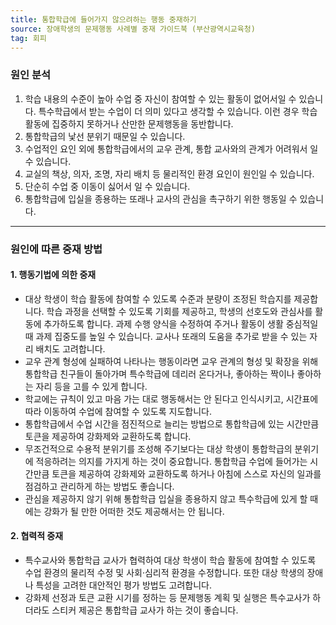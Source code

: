 ```yaml
---
title: 통합학급에 들어가지 않으려하는 행동 중재하기
source: 장애학생의 문제행동 사례별 중재 가이드북 (부산광역시교육청)
tag: 회피
---
```


### 원인 분석

1. 학습 내용의 수준이 높아 수업 중 자신이 참여할 수 있는 활동이 없어서일 수 있습니다. 특수학급에서 받는 수업이 더 의미 있다고 생각할 수 있습니다. 이런 경우 학습 활동에 집중하지 못하거나 산만한 문제행동을 동반합니다.
2. 통합학급의 낯선 분위기 때문일 수 있습니다.
3. 수업적인 요인 외에 통합학급에서의 교우 관계, 통합 교사와의 관계가 어려워서 일 수 있습니다.
4. 교실의 책상, 의자, 조명, 자리 배치 등 물리적인 환경 요인이 원인일 수 있습니다.
5. 단순히 수업 중 이동이 싫어서 일 수 있습니다.
6. 통합학급에 입실을 종용하는 또래나 교사의 관심을 촉구하기 위한 행동일 수 있습니다.

---

### 원인에 따른 중재 방법

#### 1. 행동기법에 의한 중재

- 대상 학생이 학습 활동에 참여할 수 있도록 수준과 분량이 조정된 학습지를 제공합니다. 학습 과정을 선택할 수 있도록 기회를 제공하고, 학생의 선호도와 관심사를 활동에 추가하도록 합니다. 과제 수행 양식을 수정하여 주거나 활동이 생활 중심적일 때 과제 집중도를 높일 수 있습니다. 교사나 또래의 도움을 추가로 받을 수 있는 자리 배치도 고려합니다.
- 교우 관계 형성에 실패하여 나타나는 행동이라면 교우 관계의 형성 및 확장을 위해 통합학급 친구들이 돌아가며 특수학급에 데리러 온다거나, 좋아하는 짝이나 좋아하는 자리 등을 고를 수 있게 합니다.
- 학교에는 규칙이 있고 마음 가는 대로 행동해서는 안 된다고 인식시키고, 시간표에 따라 이동하여 수업에 참여할 수 있도록 지도합니다.
- 통합학급에서 수업 시간을 점진적으로 늘리는 방법으로 통합학급에 있는 시간만큼 토큰을 제공하여 강화제와 교환하도록 합니다.
- 무조건적으로 수용적 분위기를 조성해 주기보다는 대상 학생이 통합학급의 분위기에 적응하려는 의지를 가지게 하는 것이 중요합니다. 통합학급 수업에 들어가는 시간만큼 토큰을 제공하여 강화제와 교환하도록 하거나 아침에 스스로 자신의 일과를 점검하고 관리하게 하는 방법도 좋습니다.
- 관심을 제공하지 않기 위해 통합학급 입실을 종용하지 않고 특수학급에 있게 할 때에는 강화가 될 만한 어떠한 것도 제공해서는 안 됩니다.

#### 2. 협력적 중재

- 특수교사와 통합학급 교사가 협력하여 대상 학생이 학습 활동에 참여할 수 있도록 수업 환경의 물리적 수정 및 사회·심리적 환경을 수정합니다. 또한 대상 학생의 장애나 특성을 고려한 대안적인 평가 방법도 고려합니다.
- 강화제 선정과 토큰 교환 시기를 정하는 등 문제행동 계획 및 실행은 특수교사가 하더라도 스티커 제공은 통합학급 교사가 하는 것이 좋습니다.
